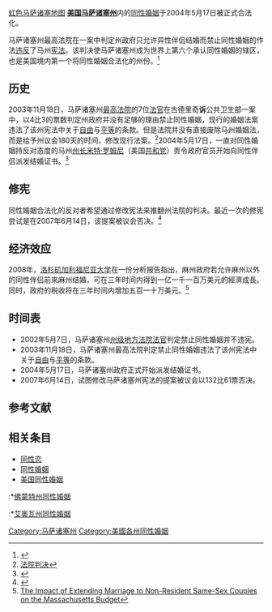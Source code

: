 {{noteTA
|G1=USState
|1=zh-hans:马州;zh-hant:麻州
|2=zh-hans:派发;zh-hant:派發
}}
[[file:LGBT_flag_map_of_Massachusetts.svg|虹色马萨诸塞地图]]
{{美國同性婚姻地圖|align=right|size=400px}} 
'''[[美国|美国]][[马萨诸塞州|马萨诸塞州]]'''内的[[同性婚姻|同性婚姻]]于2004年5月17日被正式合法化。

马萨诸塞州最高法院在{{link-en|古德里奇诉公共卫生部|Goodridge v. Department of Public Health|古德里奇'''诉'''公共卫生部}}一案中判定州政府只允许异性伴侣结婚而禁止同性婚姻的作法[[违宪|违反]]了马州[[宪法|宪法]]。该判决使马萨诸塞州成为世界上第六个承认同性婚姻的辖区，也是美国境内第一个将同性婚姻合法化的州份。<ref>{{Cite web |url=http://www.boston.com/news/local/massachusetts/articles/2003/11/18/sjc_gay_marriage_legal_in_mass/ |title=麻省法院合法化同性婚姻 |accessdate=2010-08-08 |archive-date=2016-02-20 |archive-url=https://web.archive.org/web/20160220082514/http://www.boston.com/news/local/massachusetts/articles/2003/11/18/sjc_gay_marriage_legal_in_mass/ |dead-url=no }}</ref>

==历史==
2003年11月18日，马萨诸塞州[[最高法院|最高法院]]的7位[[法官|法官]]在古德里奇'''诉'''公共卫生部一案中，以4比3的票数判定州政府并没有足够的理由禁止同性婚姻，现行的婚姻法案违法了该州宪法中关于[[自由|自由]]与[[平等|平等]]的条款。但是法院并没有直接废除马州婚姻法，而是给予州议会180天的时间，修改现行法案。<ref>[http://scholar.google.ca/scholar_case?case=16499869016395834644&q=Goodridge+v.+Department+of+Public+Health&hl=en&as_sdt=2002&as_vis=1 法院判决]</ref>2004年5月17日，一直对同性婚姻持反对态度的马州[[州长|州长]][[米特·罗姆尼|米特·罗姆尼]]（美国[[共和黨_(美國)|共和党]]）责令政府官员开始向同性伴侣派发结婚证书。<ref>{{Cite web |url=http://www.cnn.com/2004/LAW/05/17/mass.samesex.marriage/index.html |title=法律正式生效 |accessdate=2010-08-08 |archive-date=2015-06-27 |archive-url=https://web.archive.org/web/20150627042341/http://edition.cnn.com/2004/LAW/05/17/mass.samesex.marriage/index.html |dead-url=no }}</ref>

==修宪==
同性婚姻合法化的反对者希望通过修改宪法来推翻州法院的判决。最近一次的修宪尝试是在2007年6月14日，该提案被议会否决。<ref>{{Cite web |url=http://www.boston.com/news/globe/city_region/breaking_news/2007/06/legislators_vot_1.html |title=修宪提案被否决 |accessdate=2010-08-08 |archive-date=2012-02-17 |archive-url=https://web.archive.org/web/20120217034109/http://www.boston.com/news/globe/city_region/breaking_news/2007/06/legislators_vot_1.html |dead-url=no }}</ref>

==经济效应==

2008年，[[洛杉矶加利福尼亚大学|洛杉矶加利福尼亚大学]]在一份分析报告指出，麻州政府若允许麻州以外的同性伴侣前來麻州结婚，可在三年时间内得到一亿一千一百万美元的經濟成長。同时，政府的税收将在三年时间内增加五百一十万美元。<ref>[http://escholarship.org/uc/item/2q65153b The Impact of Extending Marriage to Non-Resident Same-Sex Couples on the Massachusetts Budget]</ref>

==时间表==
* 2002年5月7日，马萨诸塞州[[地方法院|州级地方法院]][[法官|法官]]判定禁止同性婚姻并不违宪。
* 2003年11月18日，马萨诸塞州最高法院判定禁止同性婚姻违法了该州宪法中关于[[自由|自由]]与[[平等|平等]]的条款。
* 2004年5月17日，马萨诸塞州政府正式开始派发结婚证书。
* 2007年6月14日，试图修改马萨诸塞州宪法的提案被议会以132比61票否决。

==参考文献==
{{Reflist}}

==相关条目==
*[[同性恋|同性恋]]
*[[同性婚姻|同性婚姻]]
*[[美国同性婚姻|美国同性婚姻]]
:*[[佛蒙特州同性婚姻|佛蒙特州同性婚姻]]
:*[[艾奥瓦州同性婚姻|艾奥瓦州同性婚姻]]

{{Status of same-sex unions}}
{{美國同性結合}}
[[Category:马萨诸塞州|Category:马萨诸塞州]]
[[Category:美國各州同性婚姻|Category:美國各州同性婚姻]]